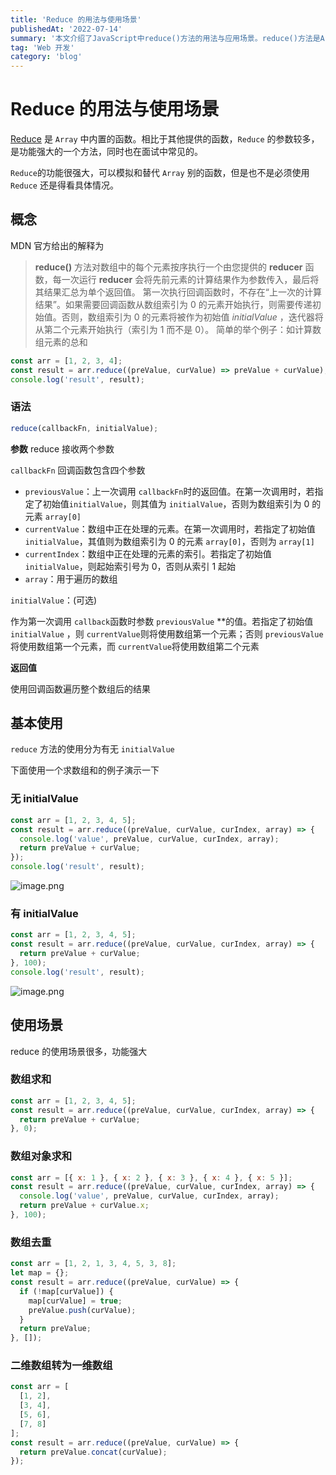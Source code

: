 ```yaml
---
title: 'Reduce 的用法与使用场景'
publishedAt: '2022-07-14'
summary: '本文介绍了JavaScript中reduce()方法的用法与应用场景。reduce()方法是Array中的高阶函数,用于合并数组元素的操作。文中首先阐明了reduce()的基本语法和参数,其接受四个参数:数组、累加器、当前元素和索引。然后举例详细解释了reduce()的三个主要用途:数组求和、对象的合并和列表转为对象。这些例子涵盖了reduce()的基本功能及运用。'
tag: 'Web 开发'
category: 'blog'
---
```


# Reduce 的用法与使用场景

[Reduce](https://developer.mozilla.org/zh-CN/docs/Web/JavaScript/Reference/Global_Objects/Array/reduce) 是 `Array` 中内置的函数。相比于其他提供的函数，`Reduce` 的参数较多，是功能强大的一个方法，同时也在面试中常见的。

`Reduce`的功能很强大，可以模拟和替代 `Array` 别的函数，但是也不是必须使用 `Reduce` 还是得看具体情况。

## 概念

MDN 官方给出的解释为

> **reduce()** 方法对数组中的每个元素按序执行一个由您提供的 **reducer** 函数，每一次运行 **reducer** 会将先前元素的计算结果作为参数传入，最后将其结果汇总为单个返回值。
> 第一次执行回调函数时，不存在“上一次的计算结果”。如果需要回调函数从数组索引为 0 的元素开始执行，则需要传递初始值。否则，数组索引为 0 的元素将被作为初始值 _initialValue_
> ，迭代器将从第二个元素开始执行（索引为 1 而不是 0）。
> 简单的举个例子：如计算数组元素的总和

```javascript
const arr = [1, 2, 3, 4];
const result = arr.reduce((preValue, curValue) => preValue + curValue);
console.log('result', result);
```

### 语法

```javascript
reduce(callbackFn, initialValue);
```

**参数**
reduce 接收两个参数

`callbackFn` 回调函数包含四个参数

- `previousValue`：上一次调用 `callbackFn`时的返回值。在第一次调用时，若指定了初始值`initialValue`，则其值为 `initialValue`，否则为数组索引为 0 的元素 `array[0]`
- `currentValue`：数组中正在处理的元素。在第一次调用时，若指定了初始值 `initialValue`，其值则为数组索引为 0 的元素 `array[0]`，否则为 `array[1]`
- `currentIndex`：数组中正在处理的元素的索引。若指定了初始值 `initialValue`，则起始索引号为 0，否则从索引 1 起始
- `array`：用于遍历的数组

`initialValue`：(可选)

作为第一次调用 `callback`函数时参数 `previousValue` \*\*的值。若指定了初始值 `initialValue`
，则 `currentValue`则将使用数组第一个元素；否则 `previousValue`将使用数组第一个元素，而 `currentValue`将使用数组第二个元素

**返回值**

使用回调函数遍历整个数组后的结果

## 基本使用

`reduce` 方法的使用分为有无 `initialValue`

下面使用一个求数组和的例子演示一下

### 无 initialValue

```javascript
const arr = [1, 2, 3, 4, 5];
const result = arr.reduce((preValue, curValue, curIndex, array) => {
  console.log('value', preValue, curValue, curIndex, array);
  return preValue + curValue;
});
console.log('result', result);
```

![image.png](https://cdn.hashnode.com/res/hashnode/image/upload/v1667632961676/07D1d7O82.png)

### 有 initialValue

```javascript
const arr = [1, 2, 3, 4, 5];
const result = arr.reduce((preValue, curValue, curIndex, array) => {
  return preValue + curValue;
}, 100);
console.log('result', result);
```

![image.png](https://cdn.hashnode.com/res/hashnode/image/upload/v1667633072044/Yt6Nunf9E.png)

## 使用场景

reduce 的使用场景很多，功能强大

### 数组求和

```javascript
const arr = [1, 2, 3, 4, 5];
const result = arr.reduce((preValue, curValue, curIndex, array) => {
  return preValue + curValue;
}, 0);
```

### 数组对象求和

```javascript
const arr = [{ x: 1 }, { x: 2 }, { x: 3 }, { x: 4 }, { x: 5 }];
const result = arr.reduce((preValue, curValue, curIndex, array) => {
  console.log('value', preValue, curValue, curIndex, array);
  return preValue + curValue.x;
}, 100);
```

### 数组去重

```javascript
const arr = [1, 2, 1, 3, 4, 5, 3, 8];
let map = {};
const result = arr.reduce((preValue, curValue) => {
  if (!map[curValue]) {
    map[curValue] = true;
    preValue.push(curValue);
  }
  return preValue;
}, []);
```

### 二维数组转为一维数组

```javascript
const arr = [
  [1, 2],
  [3, 4],
  [5, 6],
  [7, 8]
];
const result = arr.reduce((preValue, curValue) => {
  return preValue.concat(curValue);
});
```
